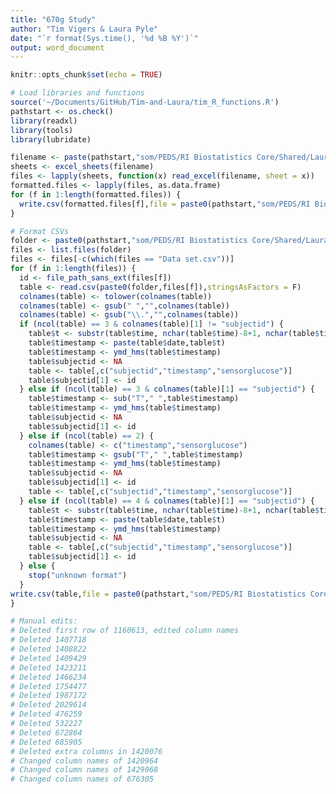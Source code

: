 ```yaml
---
title: "670g Study"
author: "Tim Vigers & Laura Pyle"
date: "`r format(Sys.time(), '%d %B %Y')`"
output: word_document
---
```


```r
knitr::opts_chunk$set(echo = TRUE)
```

```r
# Load libraries and functions
source('~/Documents/GitHub/Tim-and-Laura/tim_R_functions.R')
pathstart <- os.check()
library(readxl)
library(tools)
library(lubridate)
```

```r
filename <- paste(pathstart,"som/PEDS/RI Biostatistics Core/Shared/Laura Tim projects/Janet Snell-Bergeon/670g CGM /Data_Cleaned/DATA Set 670 Master_Cleaned.xlsx",sep="")
sheets <- excel_sheets(filename)
files <- lapply(sheets, function(x) read_excel(filename, sheet = x))
formatted.files <- lapply(files, as.data.frame)
for (f in 1:length(formatted.files)) {
  write.csv(formatted.files[f],file = paste0(pathstart,"som/PEDS/RI Biostatistics Core/Shared/Laura Tim projects/Janet Snell-Bergeon/670g CGM /Data_Cleaned/Original Individual Files/",sheets[f],".csv"),row.names = F)
}
```

```r
# Format CSVs
folder <- paste0(pathstart,"som/PEDS/RI Biostatistics Core/Shared/Laura Tim projects/Janet Snell-Bergeon/670g CGM /Data_Cleaned/Original Individual Files/")
files <- list.files(folder)
files <- files[-c(which(files == "Data set.csv"))]
for (f in 1:length(files)) {
  id <- file_path_sans_ext(files[f])
  table <- read.csv(paste0(folder,files[f]),stringsAsFactors = F)
  colnames(table) <- tolower(colnames(table))
  colnames(table) <- gsub(" ","",colnames(table))
  colnames(table) <- gsub("\\.","",colnames(table))
  if (ncol(table) == 3 & colnames(table)[1] != "subjectid") {
    table$t <- substr(table$time, nchar(table$time)-8+1, nchar(table$time))
    table$timestamp <- paste(table$date,table$t)
    table$timestamp <- ymd_hms(table$timestamp)
    table$subjectid <- NA
    table <- table[,c("subjectid","timestamp","sensorglucose")]
    table$subjectid[1] <- id
  } else if (ncol(table) == 3 & colnames(table)[1] == "subjectid") {
    table$timestamp <- sub("T"," ",table$timestamp)
    table$timestamp <- ymd_hms(table$timestamp)
    table$subjectid <- NA
    table$subjectid[1] <- id
  } else if (ncol(table) == 2) {
    colnames(table) <- c("timestamp","sensorglucose")
    table$timestamp <- gsub("T"," ",table$timestamp)
    table$timestamp <- ymd_hms(table$timestamp)
    table$subjectid <- NA
    table$subjectid[1] <- id
    table <- table[,c("subjectid","timestamp","sensorglucose")]
  } else if (ncol(table) == 4 & colnames(table)[1] == "subjectid") {
    table$t <- substr(table$time, nchar(table$time)-8+1, nchar(table$time))
    table$timestamp <- paste(table$date,table$t)
    table$timestamp <- ymd_hms(table$timestamp)
    table$subjectid <- NA
    table <- table[,c("subjectid","timestamp","sensorglucose")]
    table$subjectid[1] <- id
  } else {
    stop("unknown format")
  }
write.csv(table,file = paste0(pathstart,"som/PEDS/RI Biostatistics Core/Shared/Laura Tim projects/Janet Snell-Bergeon/670g CGM /Data_Cleaned/Formatted/",id,".csv"),row.names = F,na = "")
}
```

```r
# Manual edits:
# Deleted first row of 1160613, edited column names
# Deleted 1407718
# Deleted 1408822
# Deleted 1409429
# Deleted 1423211
# Deleted 1466234
# Deleted 1754477
# Deleted 1987172
# Deleted 2029614
# Deleted 476259
# Deleted 532227
# Deleted 672864
# Deleted 685905
# Deleted extra columns in 1420076
# Changed column names of 1420964
# Changed column names of 1429068
# Changed column names of 676305
```